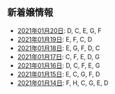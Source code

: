 新着嬢情報
----

- [2021年01月20日](/new/2021-01-20): D, C, E, G, F
- [2021年01月19日](/new/2021-01-19): E, F, C, D
- [2021年01月18日](/new/2021-01-18): E, G, F, D, C
- [2021年01月17日](/new/2021-01-17): C, F, E, D, G
- [2021年01月16日](/new/2021-01-16): D, C, F, E, G
- [2021年01月15日](/new/2021-01-15): E, C, G, F, D
- [2021年01月14日](/new/2021-01-14): F, H, C, G, E, D
